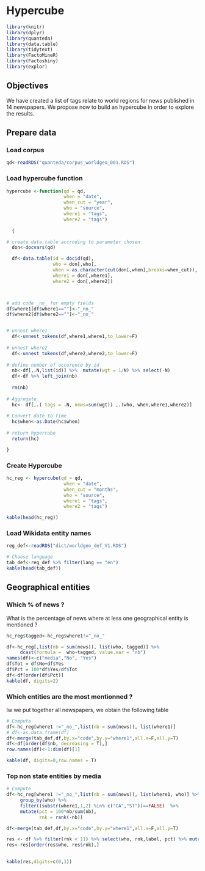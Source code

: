 # Hypercube {#c24_hypercube}

```r
library(knitr)
library(dplyr)
library(quanteda)
library(data.table)
library(tidytext)
library(FactoMineR)
library(Factoshiny)
library(explor)
```

## Objectives

We have created a list of tags relate to world regions for news published in 14 newspapers. We propose now to build an hypercube in order to explore the results.



## Prepare data

### Load corpus

```r
qd<-readRDS("quanteda/corpus_worldgeo_001.RDS")

```

### Load hypercube function
```r


hypercube <-function(qd = qd,
                     when = "date",
                     when_cut = "year",
                     who = "source",
                     where1 = "tags",
                     where2 = "tags")
                     
  {   

# create data.table accroding to parameter chosen
  don<-docvars(qd)

  df<-data.table(id = docid(qd),
                 who = don[,who],
                 when = as.character(cut(don[,when],breaks=when_cut)),
                 where1 = don[,where1],
                 where2 = don[,where2])



# add code _no_ for empty fields
df$where1[df$where1==""]<-"_no_"
df$where2[df$where2==""]<-"_no_"


# unnest where1
  df<-unnest_tokens(df,where1,where1,to_lower=F)
  
# unnest where2
  df<-unnest_tokens(df,where2,where2,to_lower=F)  
  
# define number of occurence by id
  nb<-df[,.N,list(id)] %>%  mutate(wgt = 1/N) %>% select(-N)
  df<-df %>% left_join(nb) 
  
  rm(nb)
 
# Aggregate
  hc<- df[,.( tags = .N, news=sum(wgt)) ,.(who, when,where1,where2)]
  
# Convert date to time
  hc$when<-as.Date(hc$when)
  
# return hypercube
  return(hc)

}


```


### Create Hypercube
```r

hc_reg <- hypercube(qd = qd,
                     when = "date",
                     when_cut = "months",
                     who = "source",
                     where1 = "tags",
                     where2 = "tags")

kable(head(hc_reg))

```
### Load Wikidata entity names

```r
reg_def<-readRDS("dict/worldgeo_def_V1.RDS")

# Choose language
tab_def<-reg_def %>% filter(lang == "en")
kable(head(tab_def))
```


## Geographical entities

### Which % of news ?

What is the percentage of news where at less one geographical entity is mentioned ?

```r
hc_reg$tagged<-hc_reg$where1!="_no_"

df<-hc_reg[,list(nb = sum(news)), list(who, tagged)] %>% 
     dcast(formula =  who~tagged, value.var = "nb") 
names(df)<-c("media","No", "Yes")
df$Tot = df$No+df$Yes
df$Pct = 100*df$Yes/df$Tot
df<-df[order(df$Pct)]
kable(df, digits=2)
```

 

### Which entities are the most mentionned ?

Iw we put together all newspapers, we obtain the following table

```r

# Compute
df<-hc_reg[where1 !="_no_",list(nb = sum(news)), list(where1)] 
# df<-as.data.frame(df)
df<-merge(tab_def,df,by.x="code",by.y="where1",all.x=F,all.y=T)
df<-df[order(df$nb, decreasing = T),]
row.names(df)<-1:dim(df)[1]

kable(df, digits=0,row.names = T)
```



### Top non state entities by media


```r

# Compute
df<-hc_reg[where1 !="_no_",list(nb = sum(news)), list(where1, who)] %>% 
     group_by(who) %>%
     filter((substr(where1,1,2) %in% c("CA","ST"))==FALSE)  %>%
     mutate(pct = 100*nb/sum(nb),
            rnk = rank(-nb))

df<-merge(tab_def,df,by.x="code",by.y="where1",all.x=F,all.y=T)

res <- df %>% filter(rnk < 11) %>% select(who, rnk,label, pct) %>% mutate(who=substr(who,4,12))
res<-res[order(res$who, res$rnk),]

  
kable(res,digits=c(0,1))

```


